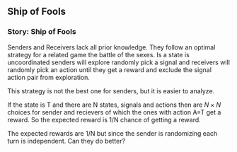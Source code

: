 

## Ship of Fools

::: {.callout-note}

### Story: Ship of Fools

Senders and Receivers lack all prior knowledge. They follow an optimal strategy for a related game the battle of the sexes.
Is a state is uncoordinated senders will explore  randomly pick a signal and receivers will randomly pick an action until they get a reward and exclude the signal action pair from exploration.

:::

This strategy is not the best one for senders, but it is easier to analyze.

If the state is T and there are N states, signals and actions then are $N\times N$ choices for sender and recievers of which the ones with action A=T get a reward. So the expected reward is 1/N chance of getting a reward. 

The expected rewards are 1/N but since the sender is randomizing each turn is independent. Can they do better?

